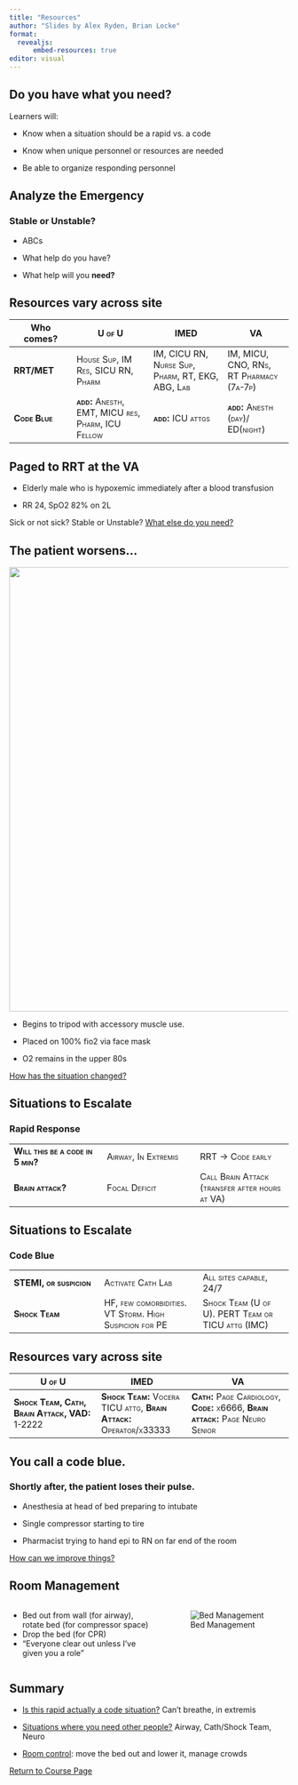 ```yaml
---
title: "Resources"
author: "Slides by Alex Ryden, Brian Locke"
format: 
  revealjs:
      embed-resources: true
editor: visual
---
```


## Do you have what you need?

Learners will:

-   Know when a situation should be a rapid vs. a code

-   Know when unique personnel or resources are needed

-   Be able to organize responding personnel

## Analyze the Emergency

### Stable or Unstable?

-   ABCs

-   What help do you have?

-   What help will you **need?**

## Resources vary across site

| Who comes? | [**U of U**]{.smallcaps} | [**IMED**]{.smallcaps} | [**VA**]{.smallcaps} |
|----------------|--------------------|-------------------|-----------------|
| [**RRT/MET**]{.smallcaps} | [House Sup, IM Res, SICU RN, Pharm]{.smallcaps} | [IM, CICU RN, Nurse Sup, Pharm, RT, EKG, ABG, Lab]{.smallcaps} | [IM, MICU, CNO, RNs, RT Pharmacy (7a-7p)]{.smallcaps} |
| [**Code Blue**]{.smallcaps} | [**add:** Anesth, EMT, MICU res, Pharm, ICU Fellow]{.smallcaps} | [**add:** ICU attgs]{.smallcaps} | [**add:** Anesth (day)/ ED(night)]{.smallcaps} |

## Paged to RRT at the VA

-   Elderly male who is hypoxemic immediately after a blood transfusion

-   RR 24, SpO2 82% on 2L

Sick or not sick? Stable or Unstable? [What else do you need?]{.underline}

## The patient worsens...

![](images/clipboard-1187290827.png){fig-alt="XR Chest Obtained During RRT" fig-align="center" width="800"}

-   Begins to tripod with accessory muscle use.

-   Placed on 100% fio2 via face mask

-   O2 remains in the upper 80s

[How has the situation changed?]{.underline}

## Situations to Escalate

### Rapid Response

|  |  |  |
|----|----|----|
| [**Will this be a code in 5 min?**]{.smallcaps} | [Airway, In Extremis]{.smallcaps} | [RRT → Code early]{.smallcaps} |
| [**Brain attack?**]{.smallcaps} | [Focal Deficit]{.smallcaps} | [Call Brain Attack (transfer after hours at VA)]{.smallcaps} |

## Situations to Escalate

### Code Blue

|  |  |  |
|--------------------|----------------------|--------------------|
| [**STEMI, or suspicion**]{.smallcaps} | [Activate Cath Lab]{.smallcaps} | [All sites capable, 24/7]{.smallcaps} |
| [**Shock Team**]{.smallcaps} | [HF, few comorbidities. VT Storm. High Suspicion for PE]{.smallcaps} | [Shock Team (U of U). PERT Team or TICU attg (IMC)]{.smallcaps} |

## Resources vary across site

| [**U of U**]{.smallcaps} | [**IMED**]{.smallcaps} | [**VA**]{.smallcaps} |
|------------------|-------------------|---------------------|
| [**Shock Team, Cath, Brain Attack, VAD:** 1-2222]{.smallcaps} | [**Shock Team:** Vocera TICU attg, **Brain Attack:** Operator/x33333]{.smallcaps} | [**Cath:** Page Cardiology, **Code:** x6666, **Brain attack:** Page Neuro Senior]{.smallcaps} |

## You call a code blue.

### Shortly after, the patient loses their pulse.

-   Anesthesia at head of bed preparing to intubate

-   Single compressor starting to tire

-   Pharmacist trying to hand epi to RN on far end of the room

[How can we improve things?]{.underline}

## Room Management

::::: columns
::: {.column width="55%"}
-   Bed out from wall (for airway), rotate bed (for compressor space)
-   Drop the bed (for CPR)
-   "Everyone clear out unless I've given you a role"
:::

::: {.column width="45%"}
![Bed Management](images/clipboard-1132860432.png)
:::
:::::

## Summary

-   [Is this rapid actually a code situation?]{.underline} Can't breathe, in extremis

-   [Situations where you need other people?]{.underline} Airway, Cath/Shock Team, Neuro

-   [Room control]{.underline}: move the bed out and lower it, manage crowds

[Return to Course Page](../ "Course Page")
